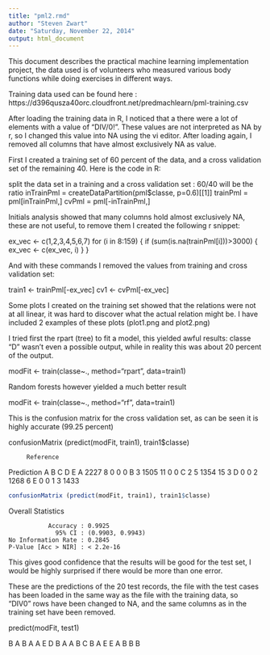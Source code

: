 ```yaml
---
title: "pml2.rmd"
author: "Steven Zwart"
date: "Saturday, November 22, 2014"
output: html_document
---
```

This document describes the practical machine learning implementation project, the data used is of volunteers who measured various body functions while doing exercises in different ways. 

Training data used can be found here :
https://d396qusza40orc.cloudfront.net/predmachlearn/pml-training.csv

After loading the training data in R, I noticed that a there were a lot of elements with a value of "DIV/0!". These values are not interpreted as NA by r, so I changed this value into NA using the vi editor. After loading again, I removed all columns that have almost exclusively NA as value.

First I created a training set of 60 percent of the data, and a cross validation set of the remaining 40. Here is the code in R: 

split the data set in a training and a cross validation set : 60/40 will be the ratio
inTrainPml = createDataPartition(pml$classe, p=0.6)[[1]]
trainPml = pml[inTrainPml,]
cvPml = pml[-inTrainPml,]

Initials analysis showed that many columns hold almost exclusively NA, these are not useful, to remove them I created the following r snippet:

ex_vec <- c(1,2,3,4,5,6,7)
for (i in 8:159) {
  if (sum(is.na(trainPml[i]))>3000) {
    ex_vec <- c(ex_vec, i)
  }
}

And with these commands I removed the values from training and cross validation set:

train1 <- trainPml[-ex_vec]
cv1 <- cvPml[-ex_vec]

Some plots I created on the training set showed that the relations were not at all linear, it was hard to discover what the actual relation might be. I have included 2 examples of these plots (plot1.png and plot2.png)

I tried first the rpart (tree) to fit a model, this yielded awful results: classe "D" wasn't even a possible output, while in reality this was about 20 percent of the output.

modFit <- train(classe~., method="rpart", data=train1)

Random forests however yielded a much better result

modFit <- train(classe~., method="rf", data=train1)

This is the confusion matrix for the cross validation set, as can be seen it is highly accurate (99.25 percent)

confusionMatrix (predict(modFit, train1), train1$classe)

         Reference
Prediction    A    B    C    D    E
         A 2227    8    0    0    0
         B    3 1505   11    0    0
         C    2    5 1354   15    3
         D    0    0    2 1268    6
         E    0    0    1    3 1433
```r
confusionMatrix (predict(modFit, train1), train1$classe)
```

Overall Statistics
                                          
               Accuracy : 0.9925          
                 95% CI : (0.9903, 0.9943)
    No Information Rate : 0.2845          
    P-Value [Acc > NIR] : < 2.2e-16       

This gives good confidence that the results will be good for the test set, I would be highly surprised if there would be more than one error.

These are the predictions of the 20 test records, the file with the test cases has been loaded in the same way as the file with the training data, so "DIV0" rows have been changed to NA, and the same columns as in the training set have been removed.

predict(modFit, test1)

B A B A A E D B A A B C B A E E A B B B
